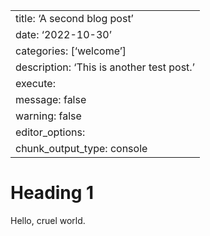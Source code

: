 
---
title: 'A second blog post'
date: '2022-10-30'
categories: ['welcome']
description: 'This is another test post.'
execute: 
  message: false
  warning: false
editor_options: 
  chunk_output_type: console
---

# Heading 1

Hello, cruel world.
